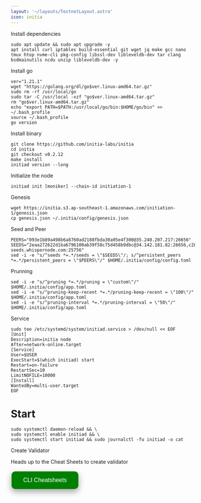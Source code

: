 ```yaml
---
layout: '~/layouts/TestnetLayout.astro'
icon: initia
---
```


 Install dependencies 

```
sudo apt update && sudo apt upgrade -y
apt install curl iptables build-essential git wget jq make gcc nano tmux htop nvme-cli pkg-config libssl-dev libleveldb-dev tar clang bsdmainutils ncdu unzip libleveldb-dev -y
```

 Install go
```
ver="1.21.1"
wget "https://golang.org/dl/go$ver.linux-amd64.tar.gz"
sudo rm -rf /usr/local/go
sudo tar -C /usr/local -xzf "go$ver.linux-amd64.tar.gz"
rm "go$ver.linux-amd64.tar.gz"
echo "export PATH=$PATH:/usr/local/go/bin:$HOME/go/bin" >> ~/.bash_profile
source ~/.bash_profile
go version
```

 Install binary

```
git clone https://github.com/initia-labs/initia
cd initia
git checkout v0.2.12
make install
initiad version --long
```
 Initialize the node
```
initiad init [moniker] --chain-id initiation-1
```

 Genesis
```
wget https://initia.s3.ap-southeast-1.amazonaws.com/initiation-1/genesis.json
cp genesis.json ~/.initia/config/genesis.json
```
Seed and Peer
```
PEERS="093e1b89a498b6a8760ad2188fbda30a05e4f300@35.240.207.217:26656"
SEEDS="2eaa272622d1ba6796100ab39f58c75d458b9dbc@34.142.181.82:26656,c28827cb96c14c905b127b92065a3fb4cd77d7f6@testnet-seeds.whispernode.com:25756"
sed -i -e "s/^seeds *=.*/seeds = \"$SEEDS\"/; s/^persistent_peers *=.*/persistent_peers = \"$PEERS\"/" $HOME/.initia/config/config.toml

```

 Prunning
```
sed -i -e "s/^pruning *=.*/pruning = \"custom\"/" $HOME/.initia/config/app.toml
sed -i -e "s/^pruning-keep-recent *=.*/pruning-keep-recent = \"100\"/" $HOME/.initia/config/app.toml
sed -i -e "s/^pruning-interval *=.*/pruning-interval = \"50\"/" $HOME/.initia/config/app.toml
```

 Service
```
sudo tee /etc/systemd/system/initiad.service > /dev/null << EOF
[Unit]
Description=initia node
After=network-online.target
[Service]
User=$USER
ExecStart=$(which initiad) start
Restart=on-failure
RestartSec=10
LimitNOFILE=10000
[Install]
WantedBy=multi-user.target
EOF
```

# Start
```
sudo systemctl daemon-reload && \
sudo systemctl enable initiad && \
sudo systemctl start initiad && sudo journalctl -fu initiad -o cat
```

 Create Validator

Heads up to the Cheat Sheets to create validator

<a href="https://service.sychonix.com/testnet/initia/cheat" target="_blank">
  <button style="background-color: green; border: none; color: white; padding: 15px 32px; text-align: center; text-decoration: none; display: inline-block; font-size: 16px; margin: 4px 2px; cursor: pointer; border-radius: 10px; box-shadow: 0 8px 16px 0 rgba(0,0,0,0.2), 0 6px 20px 0 rgba(0,0,0,0.19);" onmouseover="this.style.boxShadow='0 0 0 4px rgba(0,255,0,0.5)'" onmouseout="this.style.boxShadow='0 8px 16px 0 rgba(0,0,0,0.2), 0 6px 20px 0 rgba(0,0,0,0.19)'">CLI Cheatsheets</button>
</a>
